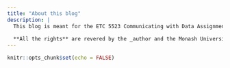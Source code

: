 ```yaml
---
title: "About this blog"
description: |
  This blog is meant for the ETC 5523 Communicating with Data Assignment 1 - Blog Entry 1. 
  
  **All the rights** are revered by the _author and the Monash University_. 
---
```


```r
knitr::opts_chunk$set(echo = FALSE)
```
